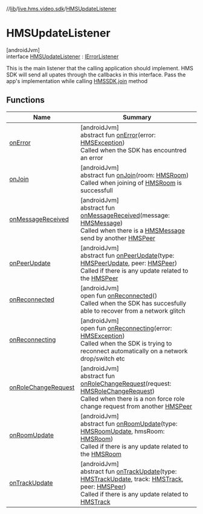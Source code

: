 //[lib](../../../index)/[live.hms.video.sdk](../index)/[HMSUpdateListener](index)

# HMSUpdateListener

[androidJvm]\
interface [HMSUpdateListener](index) : [IErrorListener](../-i-error-listener/index)

This is the main listener that the calling application should implement. HMS SDK will send all upates through the callbacks in this interface. Pass the app's implementation while calling [HMSSDK.join](../-h-m-s-s-d-k/join) method

## Functions

| Name                                          | Summary                                                                                                                                                                                                                                                                                                                                                                                                              |
| --------------------------------------------- | -------------------------------------------------------------------------------------------------------------------------------------------------------------------------------------------------------------------------------------------------------------------------------------------------------------------------------------------------------------------------------------------------------------------- |
| [onError](../-i-error-listener/on-error)      | [androidJvm]<br />abstract fun [onError](../-i-error-listener/on-error)(error: [HMSException](../../live.hms.video.error/-h-m-s-exception/index))<br />Called when the SDK has encountred an error                                                                                                                                                                                                                   |
| [onJoin](on-join)                             | [androidJvm]<br />abstract fun [onJoin](on-join)(room: [HMSRoom](../../live.hms.video.sdk.models/-h-m-s-room/index))<br />Called when joining of [HMSRoom](../../live.hms.video.sdk.models/-h-m-s-room/index) is successfull                                                                                                                                                                                         |
| [onMessageReceived](on-message-received)      | [androidJvm]<br />abstract fun [onMessageReceived](on-message-received)(message: [HMSMessage](../../live.hms.video.sdk.models/-h-m-s-message/index))<br />Called when there is a [HMSMessage](../../live.hms.video.sdk.models/-h-m-s-message/index) send by another [HMSPeer](../../live.hms.video.sdk.models/-h-m-s-peer/index)                                                                                     |
| [onPeerUpdate](on-peer-update)                | [androidJvm]<br />abstract fun [onPeerUpdate](on-peer-update)(type: [HMSPeerUpdate](../../live.hms.video.sdk.models.enums/-h-m-s-peer-update/index), peer: [HMSPeer](../../live.hms.video.sdk.models/-h-m-s-peer/index))<br />Called if there is any update related to the [HMSPeer](../../live.hms.video.sdk.models/-h-m-s-peer/index)                                                                              |
| [onReconnected](on-reconnected)               | [androidJvm]<br />open fun [onReconnected](on-reconnected)()<br />Called when the SDK has succesfully able to recover from a network glitch                                                                                                                                                                                                                                                                          |
| [onReconnecting](on-reconnecting)             | [androidJvm]<br />open fun [onReconnecting](on-reconnecting)(error: [HMSException](../../live.hms.video.error/-h-m-s-exception/index))<br />Called when the SDK is trying to reconnect automatically on a network drop/switch etc                                                                                                                                                                                    |
| [onRoleChangeRequest](on-role-change-request) | [androidJvm]<br />abstract fun [onRoleChangeRequest](on-role-change-request)(request: [HMSRoleChangeRequest](../../live.hms.video.sdk.models/-h-m-s-role-change-request/index))<br />Called when there is a non force role change request from another [HMSPeer](../../live.hms.video.sdk.models/-h-m-s-peer/index)                                                                                                  |
| [onRoomUpdate](on-room-update)                | [androidJvm]<br />abstract fun [onRoomUpdate](on-room-update)(type: [HMSRoomUpdate](../../live.hms.video.sdk.models.enums/-h-m-s-room-update/index), hmsRoom: [HMSRoom](../../live.hms.video.sdk.models/-h-m-s-room/index))<br />Called if there is any update related to the [HMSRoom](../../live.hms.video.sdk.models/-h-m-s-room/index)                                                                           |
| [onTrackUpdate](on-track-update)              | [androidJvm]<br />abstract fun [onTrackUpdate](on-track-update)(type: [HMSTrackUpdate](../../live.hms.video.sdk.models.enums/-h-m-s-track-update/index), track: [HMSTrack](../../live.hms.video.media.tracks/-h-m-s-track/index), peer: [HMSPeer](../../live.hms.video.sdk.models/-h-m-s-peer/index))<br />Called if there is any update related to [HMSTrack](../../live.hms.video.media.tracks/-h-m-s-track/index) |
